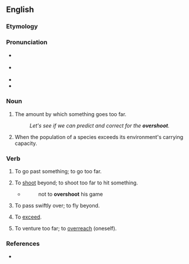 ==English==

===Etymology===
{{prefix|en|over|shoot}}

===Pronunciation===
* {{q|noun}} {{a|US}} {{IPA|en|/ˈoʊ.vɚˌshut/}}
* {{q|verb}} {{a|US}} {{IPA|en|/ˌoʊ.vɚˈshut/}}
* {{audio|en|en-us-overshoot.ogg|Audio (US)}}
* {{rhymes|en|uːt}}

===Noun===
{{en-noun}}

# {{lb|en|uncountable}} The amount by which something goes too far.
#: ''Let's see if we can predict and correct for the '''overshoot'''.''
# {{lb|en|countable|ecology}} When the population of a species exceeds its environment's carrying capacity.

===Verb===
{{en-verb|overshoots|overshooting|overshot}}

# To go past something; to go too far.
#: {{ux|en|When you drive, you must remember to not '''overshoot''' the parking space and end up with two wheels over the line.}}
# To [[shoot]] beyond; to shoot too far to hit something.
#* {{RQ:South 12}}
#*: not to '''overshoot''' his game
# To pass swiftly over; to fly beyond.
#: {{rfquotek|en|Hartle}}
# {{lb|en|figurative}} To [[exceed]].
#: {{ux|en|to '''overshoot''' the truth}}
#: {{rfquotek|en|Cowper}}
# {{lb|en|reflexive}} To venture too far; to [[overreach]] (oneself).

===References===
* {{R:Lexico}}